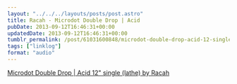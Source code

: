 ```yaml
---
layout: "../../../layouts/posts/post.astro"
title: Racah - Microdot Double Drop | Acid
pubDate: 2013-09-12T16:46:31+00:00
updatedDate: 2013-09-12T16:46:31+00:00
tumblr_permalink: /post/61031600848/microdot-double-drop-acid-12-single-lathe-by
tags: ["linklog"]
format: "audio"
---
```


[Microdot Double Drop | Acid 12" single (lathe) by Racah][1]

[1]: http://music.bladudflies.com/album/microdot-double-drop-acid-12-single-lathe
